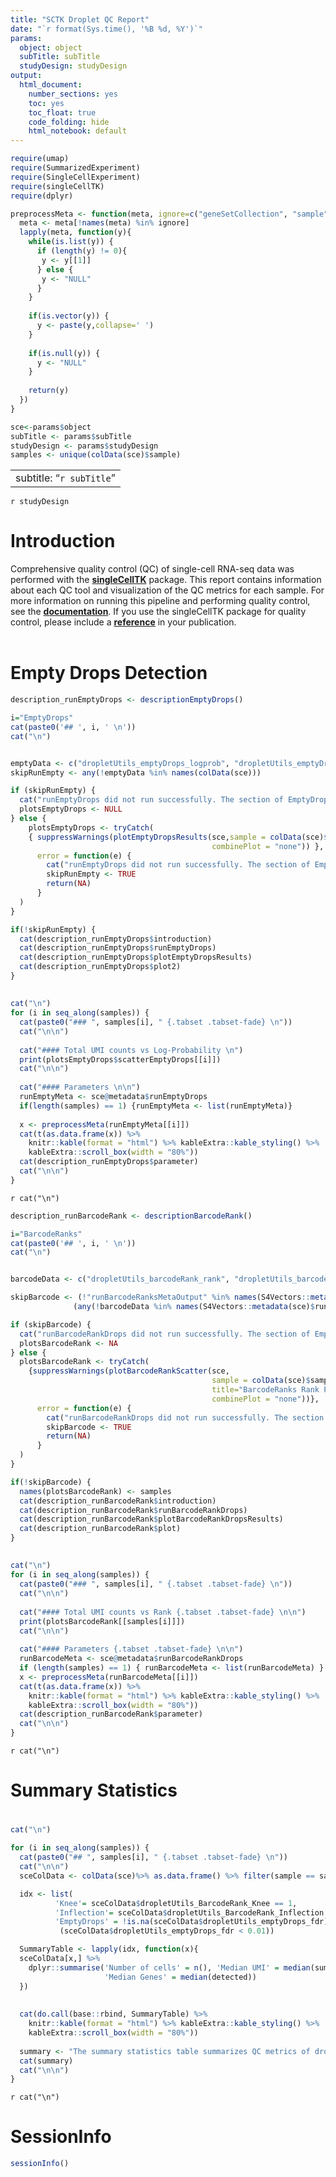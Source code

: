 ```yaml
---
title: "SCTK Droplet QC Report"
date: "`r format(Sys.time(), '%B %d, %Y')`"
params: 
  object: object
  subTitle: subTitle
  studyDesign: studyDesign
output:
  html_document:
    number_sections: yes
    toc: yes
    toc_float: true
    code_folding: hide
    html_notebook: default
---
```


```r
require(umap)
require(SummarizedExperiment)
require(SingleCellExperiment)
require(singleCellTK)
require(dplyr)

preprocessMeta <- function(meta, ignore=c("geneSetCollection", "sample")){
  meta <- meta[!names(meta) %in% ignore]
  lapply(meta, function(y){
    while(is.list(y)) {
      if (length(y) != 0){
       y <- y[[1]]  
      } else {
       y <- "NULL"
      }
    }
      
    if(is.vector(y)) {
      y <- paste(y,collapse=' ')
    }
      
    if(is.null(y)) {
      y <- "NULL"
    }
      
    return(y)
  })
}
```

```r
sce<-params$object
subTitle <- params$subTitle
studyDesign <- params$studyDesign
samples <- unique(colData(sce)$sample)
```

---
subtitle: "`r subTitle`"
---

`r studyDesign`
<br />

# Introduction
Comprehensive quality control (QC) of single-cell RNA-seq data was performed with the [**singleCellTK**](https://github.com/compbiomed/singleCellTK/tree/sctk_qc_1.7.6) package. This report contains information about each QC tool and visualization of the QC metrics for each sample. For more information on running this pipeline and performing quality control, see the [**documentation**](https://github.com/compbiomed/singleCellTK/blob/devel/exec/SCTK_runQC_Documentation2.md). If you use the singleCellTK package for quality control, please include a [**reference**](https://www.biorxiv.org/content/10.1101/329755v1.article-info) in your publication.
<br />
<br />


# Empty Drops Detection
```r
description_runEmptyDrops <- descriptionEmptyDrops()
```

```r
i="EmptyDrops"
cat(paste0('## ', i, ' \n'))
cat("\n")


emptyData <- c("dropletUtils_emptyDrops_logprob", "dropletUtils_emptyDrops_total")
skipRunEmpty <- any(!emptyData %in% names(colData(sce)))

if (skipRunEmpty) {
  cat("runEmptyDrops did not run successfully. The section of EmptyDrops is skipped")
  plotsEmptyDrops <- NULL
} else {
    plotsEmptyDrops <- tryCatch(
    { suppressWarnings(plotEmptyDropsResults(sce,sample = colData(sce)$sample,
                                             combinePlot = "none")) },
      error = function(e) {
        cat("runEmptyDrops did not run successfully. The section of EmptyDrops is skipped")
        skipRunEmpty <- TRUE
        return(NA)
      }
  )
}

if(!skipRunEmpty) {
  cat(description_runEmptyDrops$introduction)
  cat(description_runEmptyDrops$runEmptyDrops)
  cat(description_runEmptyDrops$plotEmptyDropsResults)
  cat(description_runEmptyDrops$plot2)
}

```


## {.unlisted .unnumbered .toc-ignore .tabset .tabset-fade}
```r
cat("\n")
for (i in seq_along(samples)) {
  cat(paste0("### ", samples[i], " {.tabset .tabset-fade} \n"))
  cat("\n\n")
  
  cat("#### Total UMI counts vs Log-Probability \n")
  print(plotsEmptyDrops$scatterEmptyDrops[[i]])
  cat("\n\n")
  
  cat("#### Parameters \n\n")
  runEmptyMeta <- sce@metadata$runEmptyDrops
  if(length(samples) == 1) {runEmptyMeta <- list(runEmptyMeta)}
  
  x <- preprocessMeta(runEmptyMeta[[i]])
  cat(t(as.data.frame(x)) %>%
    knitr::kable(format = "html") %>% kableExtra::kable_styling() %>%
    kableExtra::scroll_box(width = "80%"))
  cat(description_runEmptyDrops$parameter)
  cat("\n\n")
}
```
`r cat("\n")`




```r
description_runBarcodeRank <- descriptionBarcodeRank()
```

```r
i="BarcodeRanks"
cat(paste0('## ', i, ' \n'))
cat("\n")


barcodeData <- c("dropletUtils_barcodeRank_rank", "dropletUtils_barcodeRank_total", "dropletUtils_barcodeRank_knee", "dropletUtils_barcodeRank_inflection", "sample", "dropletUtils_barcodeRank_fitted")

skipBarcode <- (!"runBarcodeRanksMetaOutput" %in% names(S4Vectors::metadata(sce))) || 
              (any(!barcodeData %in% names(S4Vectors::metadata(sce)$runBarcodeRanksMetaOutput[[1]])))

if (skipBarcode) {
  cat("runBarcodeRankDrops did not run successfully. The section of EmptyDrops is skipped")
  plotsBarcodeRank <- NA
} else {
  plotsBarcodeRank <- tryCatch(
    {suppressWarnings(plotBarcodeRankScatter(sce,
                                             sample = colData(sce)$sample,
                                             title="BarcodeRanks Rank Plot",
                                             combinePlot = "none"))},
      error = function(e) {
        cat("runBarcodeRankDrops did not run successfully. The section of EmptyDrops is skipped")
        skipBarcode <- TRUE
        return(NA)
      }
  )
}

if(!skipBarcode) {
  names(plotsBarcodeRank) <- samples
  cat(description_runBarcodeRank$introduction)
  cat(description_runBarcodeRank$runBarcodeRankDrops)
  cat(description_runBarcodeRank$plotBarcodeRankDropsResults)
  cat(description_runBarcodeRank$plot)
}
```


## {.unlisted .unnumbered .toc-ignore .tabset .tabset-fade}
```r
cat("\n")
for (i in seq_along(samples)) {
  cat(paste0("### ", samples[i], " {.tabset .tabset-fade} \n"))
  cat("\n\n")
  
  cat("#### Total UMI counts vs Rank {.tabset .tabset-fade} \n\n")
  print(plotsBarcodeRank[[samples[i]]])
  cat("\n\n")
  
  cat("#### Parameters {.tabset .tabset-fade} \n\n")
  runBarcodeMeta <- sce@metadata$runBarcodeRankDrops
  if (length(samples) == 1) { runBarcodeMeta <- list(runBarcodeMeta) }
  x <- preprocessMeta(runBarcodeMeta[[i]])
  cat(t(as.data.frame(x)) %>%
    knitr::kable(format = "html") %>% kableExtra::kable_styling() %>%
    kableExtra::scroll_box(width = "80%"))
  cat(description_runBarcodeRank$parameter)
  cat("\n\n")  
}
```
`r cat("\n")`

# Summary Statistics {.tabset .tabset-fade}
# {.unlisted .unnumbered .toc-ignore .tabset .tabset-fade}
```r
cat("\n")

for (i in seq_along(samples)) {
  cat(paste0("## ", samples[i], " {.tabset .tabset-fade} \n"))
  cat("\n\n")
  sceColData <- colData(sce)%>% as.data.frame() %>% filter(sample == samples[i])

  idx <- list(
          'Knee'= sceColData$dropletUtils_BarcodeRank_Knee == 1,
          'Inflection'= sceColData$dropletUtils_BarcodeRank_Inflection == 1, 
          'EmptyDrops' = !is.na(sceColData$dropletUtils_emptyDrops_fdr) &
           (sceColData$dropletUtils_emptyDrops_fdr < 0.01))

  SummaryTable <- lapply(idx, function(x){
  sceColData[x,] %>% 
    dplyr::summarise('Number of cells' = n(), 'Median UMI' = median(sum), 
                     'Median Genes' = median(detected))
  })
  
    
  cat(do.call(base::rbind, SummaryTable) %>% 
    knitr::kable(format = "html") %>% kableExtra::kable_styling() %>%
    kableExtra::scroll_box(width = "80%"))
    
  summary <- "The summary statistics table summarizes QC metrics of droplets that passed different cell detection cutoff. Here it summarizes number of cells passing the cutoff, median of UMI count and median of genes detected per cell."
  cat(summary)
  cat("\n\n") 
}
```
`r cat("\n")`

# SessionInfo
```r
sessionInfo()
```
